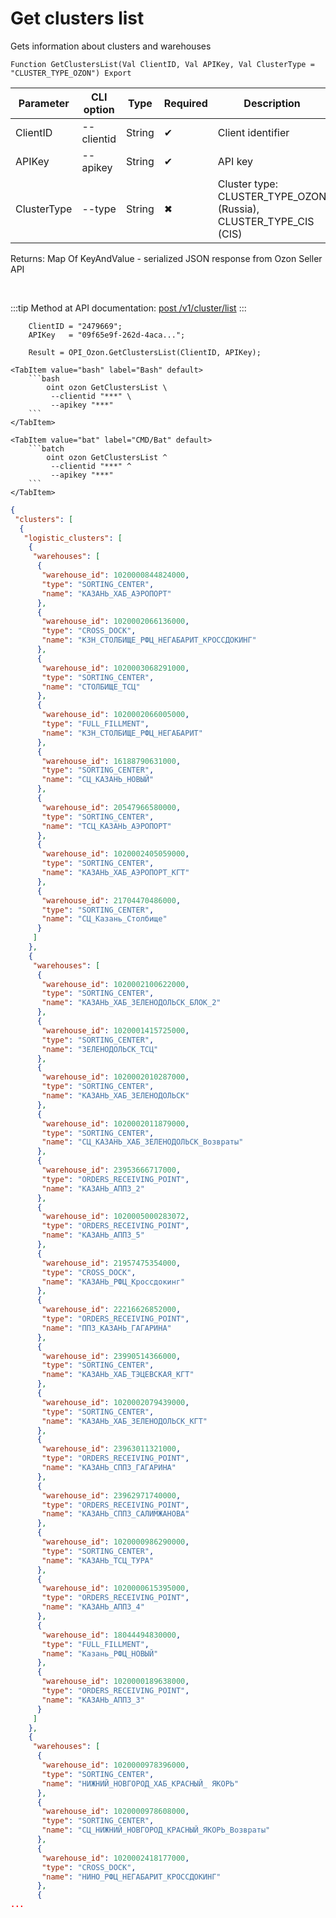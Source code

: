 ﻿---
sidebar_position: 1
description: Get clusters list and other functions to work with Ozon in the Open Integration Package, a free open-source integration library for 1C:Enterprise 8, OneScript and CLI
keywords: [1C, 1С, 1С:Enterprise, 1С:Enterprise 8.3, API, Integration, Services, Exchange, OneScript, CLI, Ozon]
---


# Get clusters list
 Gets information about clusters and warehouses



`Function GetClustersList(Val ClientID, Val APIKey, Val ClusterType = "CLUSTER_TYPE_OZON") Export`

  | Parameter | CLI option | Type | Required | Description |
  |-|-|-|-|-|
  | ClientID | --clientid | String | &#x2714; | Client identifier |
  | APIKey | --apikey | String | &#x2714; | API key |
  | ClusterType | --type | String | &#x2716; | Cluster type: CLUSTER_TYPE_OZON (Russia), CLUSTER_TYPE_CIS (CIS) |

  
  Returns:  Map Of KeyAndValue - serialized JSON response from Ozon Seller API

<br/>

:::tip
Method at API documentation: [post /v1/cluster/list](https://docs.ozon.ru/api/seller/#operation/SupplyDraftAPI_DraftClusterList)
:::
<br/>


```bsl title="1C:Enterprise/OneScript code example"
    ClientID = "2479669";
    APIKey   = "09f65e9f-262d-4aca...";

    Result = OPI_Ozon.GetClustersList(ClientID, APIKey);
```
 

 <Tabs>
  
    <TabItem value="bash" label="Bash" default>
        ```bash
            oint ozon GetClustersList \
             --clientid "***" \
             --apikey "***"
        ```
    </TabItem>
  
    <TabItem value="bat" label="CMD/Bat" default>
        ```batch
            oint ozon GetClustersList ^
             --clientid "***" ^
             --apikey "***"
        ```
    </TabItem>
</Tabs>


```json title="Result"
{
 "clusters": [
  {
   "logistic_clusters": [
    {
     "warehouses": [
      {
       "warehouse_id": 1020000844824000,
       "type": "SORTING_CENTER",
       "name": "КАЗАНЬ_ХАБ_АЭРОПОРТ"
      },
      {
       "warehouse_id": 1020002066136000,
       "type": "CROSS_DOCK",
       "name": "КЗН_СТОЛБИЩЕ_РФЦ_НЕГАБАРИТ_КРОССДОКИНГ"
      },
      {
       "warehouse_id": 1020003068291000,
       "type": "SORTING_CENTER",
       "name": "СТОЛБИЩЕ_ТСЦ"
      },
      {
       "warehouse_id": 1020002066005000,
       "type": "FULL_FILLMENT",
       "name": "КЗН_СТОЛБИЩЕ_РФЦ_НЕГАБАРИТ"
      },
      {
       "warehouse_id": 16188790631000,
       "type": "SORTING_CENTER",
       "name": "СЦ_КАЗАНЬ_НОВЫЙ"
      },
      {
       "warehouse_id": 20547966580000,
       "type": "SORTING_CENTER",
       "name": "ТСЦ_КАЗАНЬ_АЭРОПОРТ"
      },
      {
       "warehouse_id": 1020002405059000,
       "type": "SORTING_CENTER",
       "name": "КАЗАНЬ_ХАБ_АЭРОПОРТ_КГТ"
      },
      {
       "warehouse_id": 21704470486000,
       "type": "SORTING_CENTER",
       "name": "СЦ_Казань_Столбище"
      }
     ]
    },
    {
     "warehouses": [
      {
       "warehouse_id": 1020002100622000,
       "type": "SORTING_CENTER",
       "name": "КАЗАНЬ_ХАБ_ЗЕЛЕНОДОЛЬСК_БЛОК_2"
      },
      {
       "warehouse_id": 1020001415725000,
       "type": "SORTING_CENTER",
       "name": "ЗЕЛЕНОДОЛЬСК_ТСЦ"
      },
      {
       "warehouse_id": 1020002010287000,
       "type": "SORTING_CENTER",
       "name": "КАЗАНЬ_ХАБ_ЗЕЛЕНОДОЛЬСК"
      },
      {
       "warehouse_id": 1020002011879000,
       "type": "SORTING_CENTER",
       "name": "СЦ_КАЗАНЬ_ХАБ_ЗЕЛЕНОДОЛЬСК_Возвраты"
      },
      {
       "warehouse_id": 23953666717000,
       "type": "ORDERS_RECEIVING_POINT",
       "name": "КАЗАНЬ_АППЗ_2"
      },
      {
       "warehouse_id": 1020005000283072,
       "type": "ORDERS_RECEIVING_POINT",
       "name": "КАЗАНЬ_АППЗ_5"
      },
      {
       "warehouse_id": 21957475354000,
       "type": "CROSS_DOCK",
       "name": "КАЗАНЬ_РФЦ_Кроссдокинг"
      },
      {
       "warehouse_id": 22216626852000,
       "type": "ORDERS_RECEIVING_POINT",
       "name": "ППЗ_КАЗАНЬ_ГАГАРИНА"
      },
      {
       "warehouse_id": 23990514366000,
       "type": "SORTING_CENTER",
       "name": "КАЗАНЬ_ХАБ_ТЭЦЕВСКАЯ_КГТ"
      },
      {
       "warehouse_id": 1020002079439000,
       "type": "SORTING_CENTER",
       "name": "КАЗАНЬ_ХАБ_ЗЕЛЕНОДОЛЬСК_КГТ"
      },
      {
       "warehouse_id": 23963011321000,
       "type": "ORDERS_RECEIVING_POINT",
       "name": "КАЗАНЬ_СППЗ_ГАГАРИНА"
      },
      {
       "warehouse_id": 23962971740000,
       "type": "ORDERS_RECEIVING_POINT",
       "name": "КАЗАНЬ_СППЗ_САЛИМЖАНОВА"
      },
      {
       "warehouse_id": 1020000986290000,
       "type": "SORTING_CENTER",
       "name": "КАЗАНЬ_ТСЦ_ТУРА"
      },
      {
       "warehouse_id": 1020000615395000,
       "type": "ORDERS_RECEIVING_POINT",
       "name": "КАЗАНЬ_АППЗ_4"
      },
      {
       "warehouse_id": 18044494830000,
       "type": "FULL_FILLMENT",
       "name": "Казань_РФЦ_НОВЫЙ"
      },
      {
       "warehouse_id": 1020000189638000,
       "type": "ORDERS_RECEIVING_POINT",
       "name": "КАЗАНЬ_АППЗ_3"
      }
     ]
    },
    {
     "warehouses": [
      {
       "warehouse_id": 1020000978396000,
       "type": "SORTING_CENTER",
       "name": "НИЖНИЙ_НОВГОРОД_ХАБ_КРАСНЫЙ_ ЯКОРЬ"
      },
      {
       "warehouse_id": 1020000978608000,
       "type": "SORTING_CENTER",
       "name": "СЦ_НИЖНИЙ_НОВГОРОД_КРАСНЫЙ_ЯКОРЬ_Возвраты"
      },
      {
       "warehouse_id": 1020002418177000,
       "type": "CROSS_DOCK",
       "name": "НИНО_РФЦ_НЕГАБАРИТ_КРОССДОКИНГ"
      },
      {
...
```
